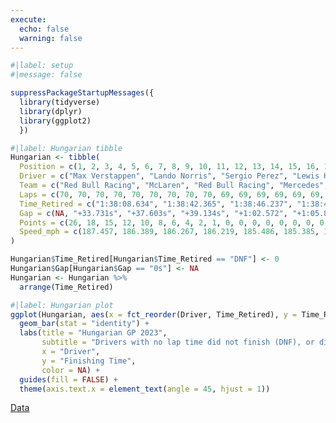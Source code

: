 ```yaml
---
execute:
  echo: false
  warning: false
---
```


```r
#|label: setup
#|message: false

suppressPackageStartupMessages({
  library(tidyverse)
  library(dplyr)
  library(ggplot2)
  })
```

```r
#|label: Hungarian tibble
Hungarian <- tibble(
  Position = c(1, 2, 3, 4, 5, 6, 7, 8, 9, 10, 11, 12, 13, 14, 15, 16, 17, 18, 19, 20),
  Driver = c("Max Verstappen", "Lando Norris", "Sergio Perez", "Lewis Hamilton", "Oscar Piastri", "George Russell", "Charles Leclerc", "Carlos Sainz", "Fernando Alonso", "Lance Stroll", "Alexander Albon", "Valtteri Bottas", "Daniel Ricciardo", "Nico Hulkenberg", "Yuki Tsunoda", "Zhou Guanyu", "Kevin Magnussen", "Logan Sargeant", "Esteban Ocon", "Pierre Gasly"),
  Team = c("Red Bull Racing", "McLaren", "Red Bull Racing", "Mercedes", "McLaren", "Mercedes", "Ferrari", "Ferrari", "Aston Martin", "Aston Martin", "Williams", "Alfa Romeo", "RB", "Haas", "RB", "Alfa Romeo", "Haas", "Williams", "Alpine", "Alpine"),
  Laps = c(70, 70, 70, 70, 70, 70, 70, 70, 70, 69, 69, 69, 69, 69, 69, 69, 69, 67, 12, 1),
  Time_Retired = c("1:38:08.634", "1:38:42.365", "1:38:46.237", "1:38:47.768", "1:39:11.206", "1:39:14.459", "1:39:18.951", "1:39:19.707", "1:39:24.343", "1:38:23.249", "1:38:37.721", "1:38:38.713", "1:38:44.891", "1:38:59.932", "1:39:00.177", "1:39:09.125", "1:39:30.985", "DNF", "DNF", "DNF"),
  Gap = c(NA, "+33.731s", "+37.603s", "+39.134s", "+1:02.572", "+1:05.825", "+1:10.317", "+1:11.073", "+1:15.709", "+1 Lap", "+1 Lap", "+1 Lap", "+1 Lap", "+1 Lap", "+1 Lap", "+1 Lap", "+1 Lap", "DNF", "DNF", "DNF"),
  Points = c(26, 18, 15, 12, 10, 8, 6, 4, 2, 1, 0, 0, 0, 0, 0, 0, 0, 0, 0, 0),
  Speed_mph = c(187.457, 186.389, 186.267, 186.219, 185.486, 185.385, 185.245, 185.221, 185.077, 184.321, 183.870, 183.840, 183.648, 183.183, 183.175, 182.900, 182.230, 182.503, 150.851, 125.039)
)

Hungarian$Time_Retired[Hungarian$Time_Retired == "DNF"] <- 0
Hungarian$Gap[Hungarian$Gap == "0s"] <- NA
Hungarian <- Hungarian %>%
  arrange(Time_Retired)
```

```r
#|label: Hungarian plot
ggplot(Hungarian, aes(x = fct_reorder(Driver, Time_Retired), y = Time_Retired, fill = Driver)) +
  geom_bar(stat = "identity") +
  labs(title = "Hungarian GP 2023",
       subtitle = "Drivers with no lap time did not finish (DNF), or did not start (DNS)",
       x = "Driver",
       y = "Finishing Time",
       color = NA) +
  guides(fill = FALSE) +
  theme(axis.text.x = element_text(angle = 45, hjust = 1))
```
[Data](https://www.motorsport.com/f1/results/2023/hungarian-gp-625316/)